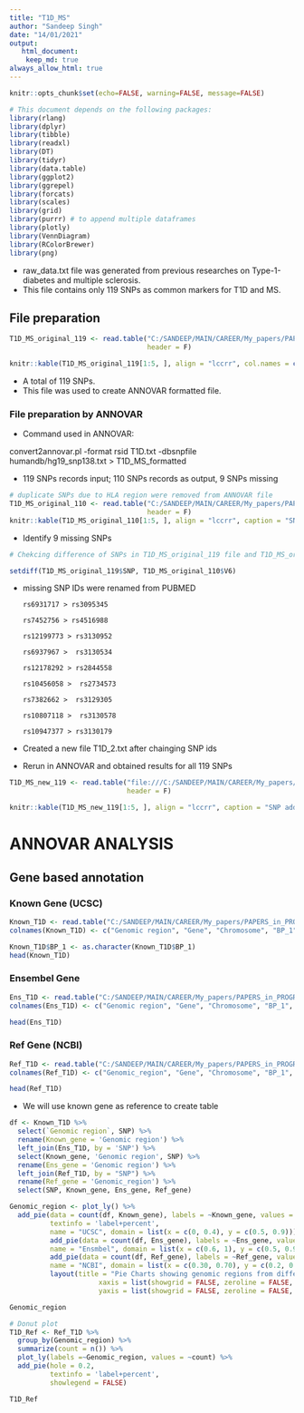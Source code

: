 ```yaml
---
title: "T1D_MS"
author: "Sandeep Singh"
date: "14/01/2021"
output: 
   html_document:
    keep_md: true
always_allow_html: true
---
```


```r
knitr::opts_chunk$set(echo=FALSE, warning=FALSE, message=FALSE)
```


```r
# This document depends on the following packages:
library(rlang)
library(dplyr)
library(tibble)
library(readxl)
library(DT)
library(tidyr)
library(data.table)
library(ggplot2)
library(ggrepel)
library(forcats)
library(scales)
library(grid)
library(purrr) # to append multiple dataframes
library(plotly)
library(VennDiagram)
library(RColorBrewer)
library(png)
```

* raw_data.txt file was generated from previous researches on Type-1-diabetes and multiple sclerosis.  
* This file contains only 119 SNPs as common markers for T1D and MS. 

## File preparation
```r
T1D_MS_original_119 <- read.table("C:/SANDEEP/MAIN/CAREER/My_papers/PAPERS_in_PROGRESS/T1D_MS/T1D_MS_new/T1D.txt",
                                  header = F) 

knitr::kable(T1D_MS_original_119[1:5, ], align = "lccrr", col.names = c('SNP'), caption = "Table representing SNPs associated with T1D and MS.")
```

* A total of 119 SNPs.
* This file was used to create ANNOVAR formatted file.

### File preparation by ANNOVAR
* Command used in ANNOVAR: 

convert2annovar.pl -format rsid T1D.txt -dbsnpfile humandb/hg19_snp138.txt > T1D_MS_formatted

* 119 SNPs records input; 110 SNPs records as output, 9 SNPs missing

```r
# duplicate SNPs due to HLA region were removed from ANNOVAR file
T1D_MS_original_110 <- read.table("C:/SANDEEP/MAIN/CAREER/My_papers/PAPERS_in_PROGRESS/T1D_MS/T1D_MS_new/T1D_MS_formatted.txt",
                                  header = F)
knitr::kable(T1D_MS_original_110[1:5, ], align = "lccrr", caption = "SNPs run in ANNOVAR.")
```

* Identify 9 missing SNPs

```r
# Chekcing difference of SNPs in T1D_MS_original_119 file and T1D_MS_original_110 file

setdiff(T1D_MS_original_119$SNP, T1D_MS_original_110$V6)
```

* missing SNP IDs were renamed from PUBMED

      rs6931717 > rs3095345
      
      rs7452756 > rs4516988
      
      rs12199773 > rs3130952
      
      rs6937967 >  rs3130534
      
      rs12178292 > rs2844558
      
      rs10456058 >  rs2734573
      
      rs7382662 >  rs3129305
      
      rs10807118 >  rs3130578
      
      rs10947377 > rs3130179
      
* Created a new file T1D_2.txt after chainging SNP ids
* Rerun in ANNOVAR and obtained results for all 119 SNPs 

```r
T1D_MS_new_119 <- read.table("file:///C:/SANDEEP/MAIN/CAREER/My_papers/PAPERS_in_PROGRESS/T1D_MS/T1D_MS_new/T1D_MS_formatted_2.txt", 
                             header = F)

knitr::kable(T1D_MS_new_119[1:5, ], align = "lccrr", caption = "SNP added with 9 missing data.")
```

# ANNOVAR ANALYSIS

## Gene based annotation

### Known Gene (UCSC)
```r
Known_T1D <- read.table("C:/SANDEEP/MAIN/CAREER/My_papers/PAPERS_in_PROGRESS/T1D_MS/T1D_MS_new/ANNOVAR_RESULTS/Gene_based/Known_gene_T1D.variant_function", header = F)
colnames(Known_T1D) <- c("Genomic region", "Gene", "Chromosome", "BP_1", "BP_2", "A1", "A2", "SNP") 

Known_T1D$BP_1 <- as.character(Known_T1D$BP_1)
head(Known_T1D)
```

### Ensembel Gene
```r
Ens_T1D <- read.table("C:/SANDEEP/MAIN/CAREER/My_papers/PAPERS_in_PROGRESS/T1D_MS/T1D_MS_new/ANNOVAR_RESULTS/Gene_based/Ens_gene_T1D.variant_function", header = F)
colnames(Ens_T1D) <- c("Genomic region", "Gene", "Chromosome", "BP_1", "BP_2", "A1", "A2", "SNP")

head(Ens_T1D)
```      

### Ref Gene (NCBI)
```r
Ref_T1D <- read.table("C:/SANDEEP/MAIN/CAREER/My_papers/PAPERS_in_PROGRESS/T1D_MS/T1D_MS_new/ANNOVAR_RESULTS/Gene_based/Ref_gene_T1D.variant_function", header = F)
colnames(Ref_T1D) <- c("Genomic_region", "Gene", "Chromosome", "BP_1", "BP_2", "A1", "A2", "SNP")

head(Ref_T1D)
```


* We will use known gene as reference to create table
```r
df <- Known_T1D %>% 
  select(`Genomic region`, SNP) %>%
  rename(Known_gene = 'Genomic region') %>% 
  left_join(Ens_T1D, by = 'SNP') %>% 
  select(Known_gene, 'Genomic region', SNP) %>% 
  rename(Ens_gene = 'Genomic region') %>% 
  left_join(Ref_T1D, by = "SNP") %>% 
  rename(Ref_gene = 'Genomic_region') %>% 
  select(SNP, Known_gene, Ens_gene, Ref_gene)

Genomic_region <- plot_ly() %>% 
  add_pie(data = count(df, Known_gene), labels = ~Known_gene, values = ~n, 
          textinfo = 'label+percent',
          name = "UCSC", domain = list(x = c(0, 0.4), y = c(0.5, 0.9))) %>% 
          add_pie(data = count(df, Ens_gene), labels = ~Ens_gene, values = ~n,           textinfo = 'label+percent',
          name = "Ensmbel", domain = list(x = c(0.6, 1), y = c(0.5, 0.9))) %>% 
          add_pie(data = count(df, Ref_gene), labels = ~Ref_gene, values = ~n,           textinfo = 'label+percent',
          name = "NCBI", domain = list(x = c(0.30, 0.70), y = c(0.2, 0.6))) %>% 
          layout(title = "Pie Charts showing genomic regions from different databases", showlegend = F,
                      xaxis = list(showgrid = FALSE, zeroline = FALSE, showticklabels = FALSE),
                      yaxis = list(showgrid = FALSE, zeroline = FALSE, showticklabels = FALSE))

Genomic_region
```

```r
# Donut plot
T1D_Ref <- Ref_T1D %>%
  group_by(Genomic_region) %>%
  summarize(count = n()) %>%
  plot_ly(labels =~Genomic_region, values = ~count) %>%
  add_pie(hole = 0.2,
          textinfo = 'label+percent',
          showlegend = FALSE)

T1D_Ref
```